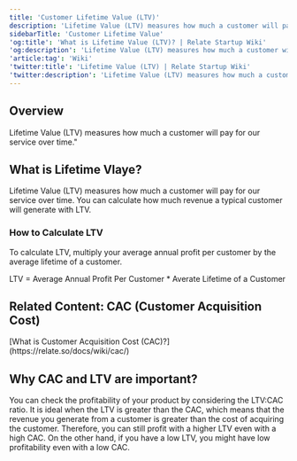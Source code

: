 ```yaml
---
title: 'Customer Lifetime Value (LTV)'
description: 'Lifetime Value (LTV) measures how much a customer will pay for our service over time.'
sidebarTitle: 'Customer Lifetime Value'
'og:title': 'What is Lifetime Value (LTV)? | Relate Startup Wiki'
'og:description': 'Lifetime Value (LTV) measures how much a customer will pay for our service over time.'
'article:tag': 'Wiki'
'twitter:title': 'Lifetime Value (LTV) | Relate Startup Wiki'
'twitter:description': 'Lifetime Value (LTV) measures how much a customer will pay for our service over time.'
---
```


## Overview

Lifetime Value (LTV) measures how much a customer will pay for our service over time."

## What is Lifetime Vlaye?

Lifetime Value (LTV) measures how much a customer will pay for our service over time. You can calculate how much revenue a typical customer will generate with LTV.

### How to Calculate LTV

To calculate LTV, multiply your average annual profit per customer by the average lifetime of a customer.

<Card title="LTV Formula" icon="lightbulb" iconType="duotone">
  LTV = Average Annual Profit Per Customer * Averate Lifetime of a Customer
</Card>

## Related Content: CAC (Customer Acquisition Cost)

<Tip>
  [What is Customer Acquisition Cost (CAC)?](https://relate.so/docs/wiki/cac/)
</Tip>

## Why CAC and LTV are important?

You can check the profitability of your product by considering the LTV:CAC ratio.
It is ideal when the LTV is greater than the CAC, which means that the revenue you generate from a customer is greater than the cost of acquiring the customer. Therefore, you can still profit with a higher LTV even with a high CAC. On the other hand, if you have a low LTV, you might have low profitability even with a low CAC.
